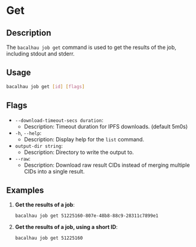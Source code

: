 
# Get

## Description

The `bacalhau job get` command is used to get the results of the job, including stdout and stderr.

## Usage

```bash
bacalhau job get [id] [flags]
```

## Flags

- `--download-timeout-secs duration`:
  - Description: Timeout duration for IPFS downloads. (default 5m0s)
- `-h`, `--help`:
  - Description: Display help for the `list` command.
- `output-dir string`:
  - Description: Directory to write the output to.
- `--raw`:
  - Description: Download raw result CIDs instead of merging multiple CIDs into a single result.

<GlobalFlags />

## Examples

1.  **Get the results of a job**:

    `bacalhau job get 51225160-807e-48b8-88c9-28311c7899e1`

2. **Get the results of a job, using a short ID**:

    `bacalhau job get 51225160`